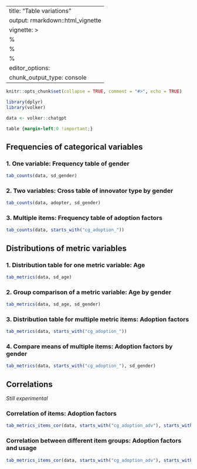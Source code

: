 
---
title: "Table variations"
output: rmarkdown::html_vignette
vignette: >
  %\VignetteIndexEntry{Table variations}
  %\VignetteEncoding{UTF-8}
  %\VignetteEngine{knitr::rmarkdown}
editor_options: 
  chunk_output_type: console
---

```r
knitr::opts_chunk$set(collapse = TRUE, comment = "#>", echo = TRUE)

library(dplyr)
library(volker)

data <- volker::chatgpt

```

```css
table {margin-left:0 !important;}
```

## Frequencies of categorical variables

### 1. One variable: Frequency table of gender
```r
tab_counts(data, sd_gender)
```

### 2. Two variables: Cross table of innovator type by gender

```r
tab_counts(data, adopter, sd_gender)
```


### 3. Multiple items: Frequency table of adoption factors
```r
tab_counts(data, starts_with("cg_adoption_"))
```


## Distributions of metric variables

### 1. Distribution table for one metric variable: Age
```r
tab_metrics(data, sd_age)
```

### 2. Group comparison of a metric variable: Age by gender

```r
tab_metrics(data, sd_age, sd_gender)
```

### 3. Distribution table for multiple metric items: Adoption factors
```r
tab_metrics(data, starts_with("cg_adoption_"))
```


### 4. Compare means of multiple items: Adoption factors by gender
```r
tab_metrics(data, starts_with("cg_adoption_"), sd_gender)
```

## Correlations

*Still experimental*  

### Correlation of items: Adoption factors  

```r
tab_metrics_items_cor(data, starts_with("cg_adoption_adv"), starts_with("cg_adoption_adv"))
```

### Correlation between different item groups: Adoption factors and usage

```r
tab_metrics_items_cor(data, starts_with("cg_adoption_adv"), starts_with("use_"))
```

